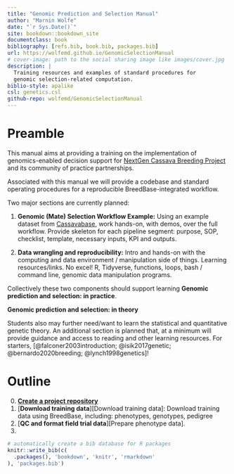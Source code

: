 ```yaml
--- 
title: "Genomic Prediction and Selection Manual"
author: "Marnin Wolfe"
date: "`r Sys.Date()`"
site: bookdown::bookdown_site
documentclass: book
bibliography: [refs.bib, book.bib, packages.bib]
url: https://wolfemd.github.io/GenomicSelectionManual
# cover-image: path to the social sharing image like images/cover.jpg
description: |
  Training resources and examples of standard procedures for 
  genomic selection-related computation.
biblio-style: apalike
csl: genetics.csl
github-repo: wolfemd/GenomicSelectionManual
---
```


# Preamble

This manual aims at providing a training on the implementation of genomics-enabled decision support for [NextGen Cassava Breeding Project](http://www.nextgencassava.org) and its community of practice partnerships.

Associated with this manual we will provide a codebase and standard operating procedures for a reproducible BreedBase-integrated workflow.

Two major sections are currently planned:

1.  **Genomic (Mate) Selection Workflow Example:** Using an example dataset from [Cassavabase](https://www.cassavabase.org/), work hands-on, with demos, over the full workflow. Provide skeleton for each pipeline segment: purpose, SOP, checklist, template, necessary inputs, KPI and outputs.

2.  **Data wrangling and reproducibility:** Intro and hands-on with the computing and data environment / manipulation side of things. Learning resources/links. No excel! R, Tidyverse, functions, loops, bash / command line, genomic data manipulation programs.

Collectively these two components should support learning **Genomic prediction and selection: in practice**.

**Genomic prediction and selection: in theory**

Students also may further need/want to learn the statistical and quantitative genetic theory. An additional section is planned that, at a minimum will provide guidance and access to reading and other learning resources. For starters, [@falconer2003introduction; @isik2017genetic; @bernardo2020breeding; @lynch1998genetics]!

# Outline

0. [**Create a project repository**](#create_project)
1.  [**Download training data**][Download training data]: Download training data using BreedBase, including: phenotypes, genotypes, pedigree
2.  [**QC and format field trial data**][Prepare phenotype data].
3.  


```r
# automatically create a bib database for R packages
knitr::write_bib(c(
  .packages(), 'bookdown', 'knitr', 'rmarkdown'
), 'packages.bib')
```
